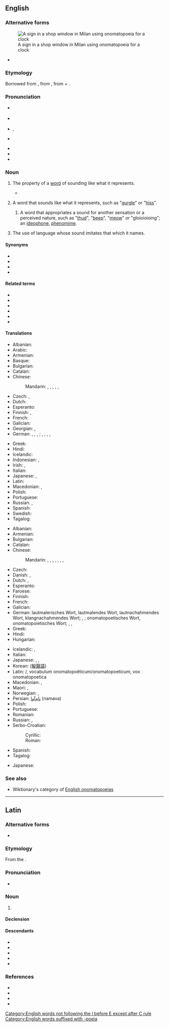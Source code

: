 {{also|onomatopoeïa|onomatopœia}}
==English==
{{was wotd|2006|April|10}}

===Alternative forms===
{{wikipedia}}
[[Image:Clocks no tic tac.JPG|thumb|right|A sign in a shop window in Milan using onomatopoeia for a clock]]
* {{alter|en|onomatopeia|onomatopœia}}

===Etymology===
Borrowed from {{bor|en|grc|ὀνοματοποιία||the coining of a word in imitation of a sound}}, from {{m|grc|ὀνοματοποιέω||to coin names}}, from {{m|grc|ὄνομα||name}} + {{m|grc|ποιέω||to make, to do, to produce}}.

===Pronunciation===
* {{a|NZ}} {{IPA|/ˌɒnəˌmætəˈpeɪə/|lang=en}}
* {{a|RP}} {{IPA|/ˌɒnəˌmætəˈpiːə/|lang=en}}
* {{a|US}} {{enPR|än'ə-măt'ə-pēʹə ''or'' än'ə-mät'ə-pēʹə}}, {{IPA|/ˌɑnəˌmætəˈpiːə/|/ˌɑnəˌmɑtəˈpiːə/|lang=en}}
* {{a|US, chiefly Midwestern}} {{IPA|/ˌɑnəˌmɑnəˈpiːə/|lang=en}}
* {{audio|en-us-onomatopoeia.ogg|Audio (US)|lang=en}}
* {{audio|en-au-onomatopoeia.ogg|Audio (AU)|lang=en}}
* {{rhymes|iːə|lang=en}}

===Noun===
{{en-noun|~|s|onomatopoeiae}}

# {{lb|en|uncountable}} The property of a [[word]] of sounding like what it represents.
#* {{quote-book
|lang=en
|year=1553
|year_published=1909
|author=[[w:Thomas Wilson (rhetorician)|Thomas Wilson]], {{w|Desiderius Erasmus}}
|by=
|title=Arte of Rhetorique
|url=http://books.google.com/books?id=6p0xbOGIz2MC&pg=PA173
|original=
|chapter=
|section=
|isbn=
|edition=
|publisher=Clarendon Press
|location=Oxford
|editor=
|volume=
|page=
|passage=A woorde making called of the Grecians '''''Onomatapoia''''', is when wee make wordes of our owne minde, such as bee derived from the nature of things.
}}
# {{lb|en|countable}} A word that sounds like what it represents, such as "[[gurgle]]" or "[[hiss]]".
## {{lb|en|countable}} A word that appropriates a sound for another sensation or a perceived nature, such as "[[thud]]", "[[beep]]", "[[meow]]" or "gloioioioing"; an [[ideophone]], [[phenomime]].
# {{lb|en|uncountable|rhetoric}} The use of language whose sound imitates that which it names.

====Synonyms====
* {{l|en|echoism}}
* {{l|en|imitative harmony}}
* {{l|en|mimesis}}
* {{l|en|sound symbolism}}

====Related terms====
* {{l|en|onomatope}}
* {{l|en|onomatopoeial}}
* {{l|en|onomatopoeian}}
* {{l|en|onomatopoeic}}
* {{l|en|onomatopoeious}}
* {{l|en|onomatopoetic}}

====Translations====
{{trans-top|property of a word of sounding like what it represents}}
* Albanian: {{t+|sq|onomatope}}
* Arabic: {{t|ar|مُحَاكَاة صَوْتِيَّة|f|tr=muḥākāh ṣawtiyya}}
* Armenian: {{t+|hy|բնաձայնություն}}
* Basque: {{t|eu|onomatopeia}}
* Bulgarian: {{t|bg|ономатопея|f|tr=onomatopeja}}
* Catalan: {{t+|ca|onomatopeia|f}}
* Chinese:
*: Mandarin: {{t+|cmn|象聲|sc=Hant}}, {{t+|cmn|象声|tr=xiàngshēng|sc=Hans}}, {{t+|cmn|擬聲|sc=Hant}}, {{t+|cmn|拟声|tr=nǐshēng|sc=Hans}}, {{t|cmn|狀聲|sc=Hant}}, {{t|cmn|状声|tr=zhuàngshēng|sc=Hans}}
* Czech: {{t+|cs|onomatopoie|f}}, {{t|cs|zvukomalba|f}}
* Dutch: {{t+|nl|onomatopee|f}}
* Esperanto: {{t|eo|onomatopeo}}
* Finnish: {{t|fi|onomatopoeettisuus}}, {{t+|fi|onomatopoesia}}
* French: {{t+|fr|onomatopée|f}}
* Galician: {{t|gl|onomatopeia|f}}
* Georgian: {{t+|ka|ონომატოპეა}}, {{t|ka|ხმაბაძვა}}
* German: {{t|de|Klangnachahmung}}, {{t+|de|Lautmalerei}}, {{t|de|Lautnachahmung}}, {{t|de|Schallnachahmung|f}}; {{t+|de|Onomatopöie|f}}, {{t|de|Onomatopoie|f}}, {{t+|de|Onomatopoesie|f}}, {{t|de|Wortmalerei|f}}, {{t|de|Wortbildung aus Naturlauten|f}}
{{trans-mid}}
* Greek: {{t+|el|ονοματοποιία|f}}
* Hindi: {{t|hi|स्वनानुकरणात्मक|sc=Deva}}
* Icelandic: {{t+|is|hljóðgerving|f}}
* Indonesian: {{t+|id|onomatopoeia}}, {{t|id|pembentukan kata yg meniru suara}}
* Irish: {{t|ga|onamataipé|f}}, {{t|ga|fuaimfhoclaíocht|f}}
* Italian: {{t+|it|onomatopea|f}}
* Japanese: {{t|ja|擬音|tr=ぎおん, gion}}, {{t+|ja|擬声|tr=ぎせい, gisei}}
* Latin: {{t|la|onomatopoeïa|f}}
* Macedonian: {{t|mk|ономатопеја|f|tr=onomatopéja}}, {{t|mk|подражавање|n|tr=podražávanje}}
* Polish: {{t+|pl|onomatopeja|f}}
* Portuguese: {{t+|pt|onomatopeia|f}}
* Russian: {{t+|ru|звукоподража́ние|n}}, {{t+|ru|ономатопе́я|f}}
* Spanish: {{t+|es|onomatopeya|f}}
* Swedish: {{t+|sv|onomatopoetikon}}
* Tagalog: {{t|tl|sintunog}}
{{trans-bottom}}

{{trans-top|word that sounds like what it represents}}
* Albanian: {{t+|sq|onomatopeik}}
* Armenian: {{t+|hy|բնաձայնություն}}
* Bulgarian: {{t|bg|ономатопея|f}}
* Catalan: {{t+|ca|onomatopeia|f}}
* Chinese:
*: Mandarin: {{t+|cmn|象聲詞|sc=Hant}}, {{t+|cmn|象声词|tr=xiàngshēngcí|sc=Hans}}, {{t+|cmn|擬聲詞|sc=Hant}}, {{t+|cmn|拟声词|tr=nǐshēngcí|sc=Hans}}, {{t|cmn|擬聲語|sc=Hant}}, {{t|cmn|拟声语|tr=nǐshēngyǔ|sc=Hans}}, {{t+|cmn|狀聲詞|sc=Hant}}, {{t+|cmn|状声词|tr=zhuàngshēngcí|sc=Hans}}
* Czech: {{t+|cs|onomatopoion|n}}
* Danish: {{t+|da|onomatopoietikon}}, {{t+|da|lydord}}
* Dutch: {{t+|nl|onomatopee|f}}, {{t+|nl|klanknabootsing|f}}
* Esperanto: {{t|eo|onomatopeo}}
* Faroese: {{t|fo|ljóðorð|n}}
* Finnish: {{t|fi|[[onomatopoeettinen]] [[sana]]}}
* French: {{t+|fr|onomatopée|f}}
* Galician: {{t|gl|onomatopeia|f}}
* German: lautmalerisches Wort, lautmalendes Wort, lautnachahmendes Wort, klangnachahmendes Wort; {{t|de|Klangwort}}, {{t|de|Schallwort}}; onomatopoetisches Wort, onomatopoietisches Wort; {{t+|de|Onomatopoetikum}}, {{t+|de|Onomatopoetikon}}, {{t|de|Onomatopoietikon}}
* Greek: {{t+|el|ονοματοποιία|f}}
* Hindi: {{t|hi|स्वनानुकरणात्मक|sc=Deva}}
* Hungarian: {{t|hu|hangutánzó szó}}
{{trans-mid}}
* Icelandic: {{t|is|hljóðlíkingarorð|n}}, {{t+|is|hljóðgervingur|m}}
* Italian: {{t+|it|onomatopea}}
* Japanese: {{t|ja|擬音語|tr=ぎおんご, giongo}}, {{t+|ja|擬声語|tr=ぎせいご, giseigo}}, {{t+|ja|オノマトペ|tr=onomatope|sc=Jpan}}
* Korean: {{t+|ko|의성어|tr=eui-seong-eo}} ([[擬聲語]])
* Latin: {{t|la|onomatopoëticum}}/{{t|la|onomatopoeticum}}, vocabulum onomatopoëticum/onomatopoeticum, vox onomatopoetica
* Macedonian: {{t|mk|ономатопеја|f|tr=onomatopéja}}, {{t|mk|подражавање|n|tr=podražávanje}}
* Maori: {{t|mi|kupu ororite}}, {{t|mi|kupu pakoire oro}}
* Norwegian: {{t|no|lydord}}, {{t+|no|onomatopoetikon}}
* Persian: [[نام‌آوا]] (namava)
* Polish: {{t+|pl|onomatopeja|f}}
* Portuguese: {{t+|pt|onomatopeia}}
* Romanian: {{t+|ro|onomatopee|f}}
* Russian: {{t+|ru|звукоподража́ние|n}}, {{t+|ru|ономатопе́я|f}}
* Serbo-Croatian:
*: Cyrillic: {{t|sh|ономатопе́ја|f|sc=Cyrl}}
*: Roman: {{t+|sh|onomatopéja|f}}
* Spanish: {{t+|es|onomatopeya}}
* Tagalog: {{t|tl|sintunog}}
{{trans-bottom}}

{{trans-top|ideophone, phenomime}}
* Japanese: {{t|ja|擬態語|tr=ぎたいご, gitaigo}}
{{trans-mid}}
{{trans-bottom}}

===See also===
* Wiktionary's category of [[:Category:English onomatopoeias|English onomatopoeias]]

[[Category:English words not following the I before E except after C rule]]
[[Category:English words suffixed with -poeia]]

----

==Latin==

===Alternative forms===
* {{l|la|:onomatopoeïa}}

===Etymology===
From the {{der|la|grc|ὀνομᾰτοποιῐ́ᾱ}}.

===Pronunciation===
* {{la-IPA|onomatopoei.a}}

===Noun===
{{la-noun|onomatopoeia<1>}}

# {{lb|la|rhetoric}} {{l|en|onomatopoeia}} {{gloss|the forming of a word to resemble in sound the thing that it signifies}}

====Declension====
{{la-ndecl|onomatopoeia<1>}}

====Descendants====
* {{desc|fr|onomatopée}}
* {{desc|en|onomatopoeia}}
* {{desc|it|onomatopea}}
* {{desc|pt|onomatopeia}}
* {{desc|es|onomatopeya}}

===References===
* {{R:L&S|ŏnŏmătŏpoeïa}}
* {{R:Gaffiot|ŏnŏmătŏpœĭa|p=1,080/2}}
* {{R:Peck}}
* {{R:OLD|1|onomatopoeia|1,250/1}}
